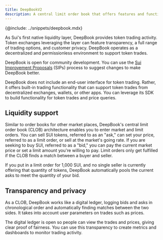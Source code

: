 ```yaml
---
title: DeepBookV2
description: A central limit order book that offers features and functionality for marketplaces on Sui. Token exchanges leveraging the layer can feature transparency, a full range of trading options, and customer privacy.
---
```


{@include: ../snippets/deepbook.mdx}

As Sui's first native liquidity layer, DeepBook provides token trading activity. Token exchanges leveraging the layer can feature transparency, a full range of trading options, and customer privacy. DeepBook operates as a decentralized and permissionless environment to support token trades.

DeepBook is open for community development. You can use the [Sui Improvement Proposals](https://github.com/sui-foundation/sips?ref=blog.sui.io) (SIPs) process to suggest changes to make DeepBook better.

DeepBook does not include an end-user interface for token trading. Rather, it offers built-in trading functionality that can support token trades from decentralized exchanges, wallets, or other apps. You can leverage its SDK to build functionality for token trades and price queries.

## Liquidity support

Similar to order books for other market places, DeepBook's central limit order book (CLOB) architecture enables you to enter market and limit orders. You can sell SUI tokens, referred to as an "ask," can set your price, referred to as a limit order, or sell at the market's going rate. If you are seeking to buy SUI, referred to as a "bid," you can pay the current market price or set a limit amount you're willing to pay. Limit orders only get fulfilled if the CLOB finds a match between a buyer and seller.

If you put in a limit order for 1,000 SUI, and no single seller is currently offering that quantity of tokens, DeepBook automatically pools the current asks to meet the quantity of your bid.

## Transparency and privacy

As a CLOB, DeepBook works like a digital ledger, logging bids and asks in chronological order and automatically finding matches between the two sides. It takes into account user parameters on trades such as prices.

The digital ledger is open so people can view the trades and prices, giving clear proof of fairness. You can use this transparency to create metrics and dashboards to monitor trading activity.

